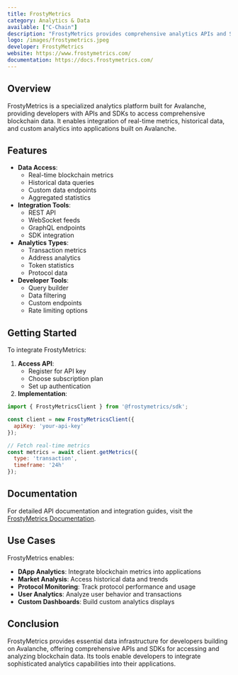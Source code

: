 ```yaml
---
title: FrostyMetrics
category: Analytics & Data
available: ["C-Chain"]
description: "FrostyMetrics provides comprehensive analytics APIs and SDKs for accessing real-time and historical Avalanche blockchain data."
logo: /images/frostymetrics.jpeg
developer: FrostyMetrics
website: https://www.frostymetrics.com/
documentation: https://docs.frostymetrics.com/
---
```


## Overview

FrostyMetrics is a specialized analytics platform built for Avalanche, providing developers with APIs and SDKs to access comprehensive blockchain data. It enables integration of real-time metrics, historical data, and custom analytics into applications built on Avalanche.

## Features

- **Data Access**:
  - Real-time blockchain metrics
  - Historical data queries
  - Custom data endpoints
  - Aggregated statistics
- **Integration Tools**:
  - REST API
  - WebSocket feeds
  - GraphQL endpoints
  - SDK integration
- **Analytics Types**:
  - Transaction metrics
  - Address analytics
  - Token statistics
  - Protocol data
- **Developer Tools**:
  - Query builder
  - Data filtering
  - Custom endpoints
  - Rate limiting options

## Getting Started

To integrate FrostyMetrics:

1. **Access API**:
   - Register for API key
   - Choose subscription plan
   - Set up authentication
2. **Implementation**:
```javascript
import { FrostyMetricsClient } from '@frostymetrics/sdk';

const client = new FrostyMetricsClient({
  apiKey: 'your-api-key'
});

// Fetch real-time metrics
const metrics = await client.getMetrics({
  type: 'transaction',
  timeframe: '24h'
});
```

## Documentation

For detailed API documentation and integration guides, visit the [FrostyMetrics Documentation](https://docs.frostymetrics.com/).

## Use Cases

FrostyMetrics enables:

- **DApp Analytics**: Integrate blockchain metrics into applications
- **Market Analysis**: Access historical data and trends
- **Protocol Monitoring**: Track protocol performance and usage
- **User Analytics**: Analyze user behavior and transactions
- **Custom Dashboards**: Build custom analytics displays

## Conclusion

FrostyMetrics provides essential data infrastructure for developers building on Avalanche, offering comprehensive APIs and SDKs for accessing and analyzing blockchain data. Its tools enable developers to integrate sophisticated analytics capabilities into their applications. 